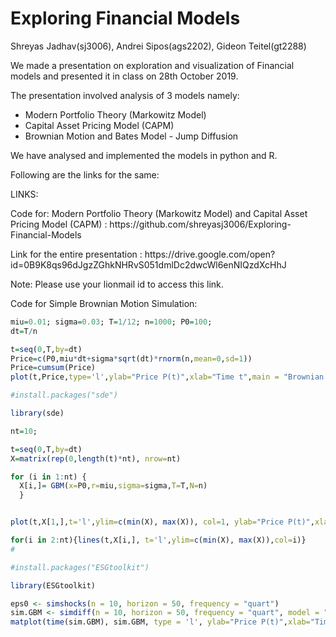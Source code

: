 # Exploring Financial Models

Shreyas Jadhav(sj3006), Andrei Sipos(ags2202), Gideon Teitel(gt2288)


We made a presentation on exploration and visualization of Financial models and presented it in class on 28th October 2019. 

The presentation involved analysis of 3 models namely:

* Modern Portfolio Theory (Markowitz Model)
* Capital Asset Pricing Model (CAPM)
* Brownian Motion and Bates Model - Jump Diffusion

We have analysed and implemented the models in python and R.  

Following are the links for the same:

LINKS: 

Code for: Modern Portfolio Theory (Markowitz Model) and Capital Asset Pricing Model (CAPM) : https://github.com/shreyasj3006/Exploring-Financial-Models

Link for the entire presentation :
https://drive.google.com/open?id=0B9K8qs96dJgzZGhkNHRvS051dmlDc2dwcWl6enNIQzdXcHhJ

Note: Please use your lionmail id to access this link.


Code for Simple Brownian Motion Simulation:

```{r}
miu=0.01; sigma=0.03; T=1/12; n=1000; P0=100;
dt=T/n

t=seq(0,T,by=dt)
Price=c(P0,miu*dt+sigma*sqrt(dt)*rnorm(n,mean=0,sd=1))
Price=cumsum(Price)
plot(t,Price,type='l',ylab="Price P(t)",xlab="Time t",main = "Brownian Motion")
```







```{r}
#install.packages("sde")

library(sde)

nt=10; 

t=seq(0,T,by=dt)
X=matrix(rep(0,length(t)*nt), nrow=nt)

for (i in 1:nt) {
  X[i,]= GBM(x=P0,r=miu,sigma=sigma,T=T,N=n)
  }


plot(t,X[1,],t='l',ylim=c(min(X), max(X)), col=1, ylab="Price P(t)",xlab="Time t",main = "Geometric Brownian Motion")

for(i in 2:nt){lines(t,X[i,], t='l',ylim=c(min(X), max(X)),col=i)}
#
```




```{r}

#install.packages("ESGtoolkit")

library(ESGtoolkit)

eps0 <- simshocks(n = 10, horizon = 50, frequency = "quart")
sim.GBM <- simdiff(n = 10, horizon = 50, frequency = "quart", model = "GBM", P0, theta1 = 0.03, theta2 = 0.1, eps = eps0)
matplot(time(sim.GBM), sim.GBM, type = 'l', ylab="Price P(t)",xlab="Time t",main = "Bates Model - Jump Diffusion Simulation")
```


